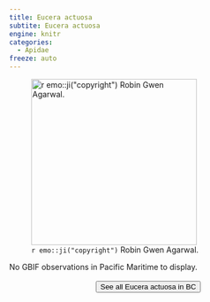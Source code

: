 ```yaml
---
title: Eucera actuosa
subtite: Eucera actuosa
engine: knitr
categories:
  - Apidae
freeze: auto
---
```

![`r emo::ji("copyright")` Robin Gwen Agarwal.](https://inaturalist-open-data.s3.amazonaws.com/photos/14750939/medium.jpg){height=300}



No GBIF observations in Pacific Maritime to display.
<br><br>
<center>


<a href="https://inaturalist.ca/observations?place_id=any&subview=map&taxon_id=345432"><button type="button" class="btn btn-secondary">See all Eucera actuosa in BC <i class="fa-solid fa-arrow-up-right-from-square"></i> </button></a>
</center>
